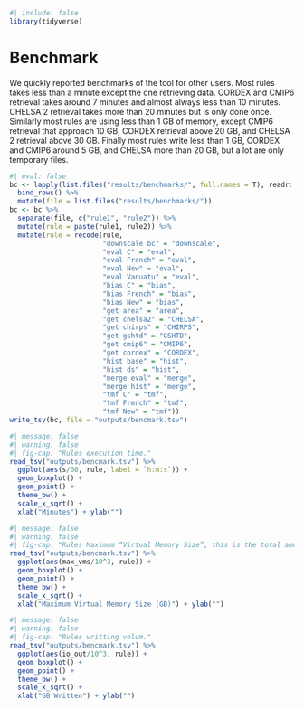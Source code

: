 ```r
#| include: false
library(tidyverse)
```

# Benchmark {.unnumbered}

We quickly reported benchmarks of the tool for other users. Most rules takes less than a minute except the one retrieving data. CORDEX and CMIP6 retrieval takes around 7 minutes and almost always less than 10 minutes. CHELSA 2 retrieval takes more than 20 minutes but is only done once. Similarly most rules are using less than 1 GB of memory, except CMIP6 retrieval that approach 10 GB, CORDEX retrieval above 20 GB, and CHELSA 2 retrieval above 30 GB. Finally most rules write less than 1 GB, CORDEX and CMIP6 around 5 GB, and CHELSA more than 20 GB, but a lot are only temporary files.

```r
#| eval: false
bc <- lapply(list.files("results/benchmarks/", full.names = T), readr::read_tsv) %>% 
  bind_rows() %>% 
  mutate(file = list.files("results/benchmarks/"))
bc <- bc %>% 
  separate(file, c("rule1", "rule2")) %>% 
  mutate(rule = paste(rule1, rule2)) %>% 
  mutate(rule = recode(rule,
                       "downscale bc" = "downscale",
                       "eval C" = "eval",      
                       "eval French" = "eval",        
                       "eval New" = "eval",      
                       "eval Vanuatu" = "eval",  
                       "bias C" = "bias",      
                       "bias French" = "bias",        
                       "bias New" = "bias",      
                       "get area" = "area",    
                       "get chelsa2" = "CHELSA",
                       "get chirps" = "CHIRPS",
                       "get gshtd" = "GSHTD",
                       "get cmip6" = "CMIP6",   
                       "get cordex" = "CORDEX", 
                       "hist base" = "hist",
                       "hist ds" = "hist",
                       "merge eval" = "merge",
                       "merge hist" = "merge",
                       "tmf C" = "tmf",
                       "tmf French" = "tmf",
                       "tmf New" = "tmf"))
write_tsv(bc, file = "outputs/bencmark.tsv")
```

```r
#| message: false
#| warning: false
#| fig-cap: "Rules execution time."
read_tsv("outputs/bencmark.tsv") %>% 
  ggplot(aes(s/60, rule, label = `h:m:s`)) +
  geom_boxplot() +
  geom_point() +
  theme_bw() +
  scale_x_sqrt() +
  xlab("Minutes") + ylab("")
```

```r
#| message: false
#| warning: false
#| fig-cap: "Rules Maximum “Virtual Memory Size”, this is the total amount of virtual memory used by the process."
read_tsv("outputs/bencmark.tsv") %>% 
  ggplot(aes(max_vms/10^3, rule)) +
  geom_boxplot() +
  geom_point() +
  theme_bw() +
  scale_x_sqrt() +
  xlab("Maximum Virtual Memory Size (GB)") + ylab("")
```

```r
#| message: false
#| warning: false
#| fig-cap: "Rules writting volum."
read_tsv("outputs/bencmark.tsv") %>% 
  ggplot(aes(io_out/10^3, rule)) +
  geom_boxplot() +
  geom_point() +
  theme_bw() +
  scale_x_sqrt() +
  xlab("GB Written") + ylab("")
```
